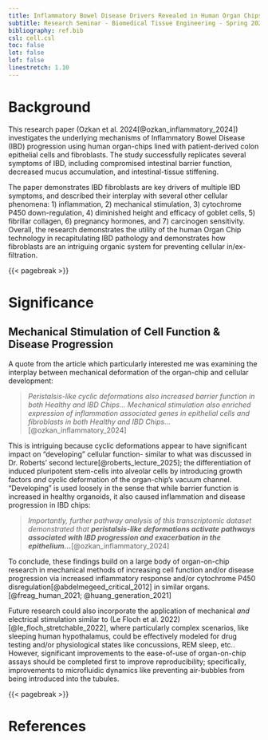 ```yaml
---
title: Inflammatory Bowel Disease Drivers Revealed in Human Organ Chips
subtitle: Research Seminar - Biomedical Tissue Engineering - Spring 2025
bibliography: ref.bib
csl: cell.csl
toc: false
lot: false
lof: false
linestretch: 1.10
---
```


# Background

This research paper (Ozkan et al. 2024[@ozkan_inflammatory_2024]) investigates the underlying mechanisms of Inflammatory Bowel Disease (IBD) progression using human organ-chips lined with patient-derived colon epithelial cells and fibroblasts. The study successfully replicates several symptoms of IBD, including compromised intestinal barrier function, decreased mucus accumulation, and intestinal-tissue stiffening.

The paper demonstrates IBD fibroblasts are key drivers of multiple IBD symptoms, and described their interplay with several other cellular phenomena: 1) inflammation, 2) mechanical stimulation, 3) cytochrome P450 down-regulation, 4) diminished height and efficacy of goblet cells, 5) fibrillar collagen, 6) pregnancy hormones, and 7) carcinogen sensitivity. Overall, the research demonstrates the utility of the human Organ Chip technology in recapitulating IBD pathology and demonstrates how fibroblasts are an intriguing organic system for preventing cellular in/ex-filtration.

{{< pagebreak >}}

# Significance

## Mechanical Stimulation of Cell Function & Disease Progression

A quote from the article which particularly interested me was examining the interplay between mechanical deformation of the organ-chip and cellular development:

> *Peristalsis-like cyclic deformations also increased barrier function in both Healthy and IBD Chips... Mechanical stimulation also enriched expression of inflammation associated genes in epithelial cells and fibroblasts in both Healthy and IBD Chips...*[@ozkan_inflammatory_2024]

This is intriguing because cyclic deformations appear to have significant impact on "developing" cellular function- similar to what was discussed in Dr. Roberts' second lecture[@roberts_lecture_2025]; the differentiation of induced pluripotent stem-cells into alveolar cells by introducing growth factors *and* cyclic deformation of the organ-chip's vacuum channel. "Developing" is used loosely in the sense that while barrier function is increased in healthy organoids, it also caused inflammation and disease progression in IBD chips:

> *Importantly, further pathway analysis of this transcriptomic dataset demonstrated that **peristalsis-like deformations activate pathways associated with IBD progression and exacerbation in the epithelium...***[@ozkan_inflammatory_2024]

To conclude, these findings build on a large body of organ-on-chip research in mechanical methods of increasing cell function and/or disease progression via increased inflammatory response and/or cytochrome P450 disregulation[@abdelmegeed_critical_2012] in similar organs.[@freag_human_2021; @huang_generation_2021]  

Future research could also incorporate the application of mechanical *and* electrical stimulation similar to (Le Floch et al. 2022)[@le_floch_stretchable_2022], where particularly complex scenarios, like sleeping human hypothalamus, could be effectively modeled for drug testing and/or physiological states like concussions, REM sleep, etc.. However, significant improvements to the ease-of-use of organ-on-chip assays should be completed first to improve reproducibility; specifically, improvements to microfluidic dynamics like preventing air-bubbles from being introduced into the tubules.

{{< pagebreak >}}

# References

